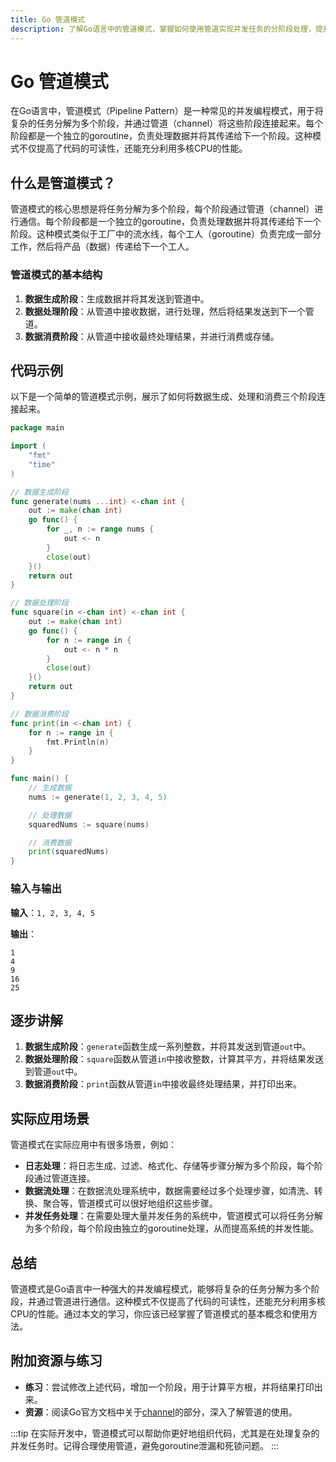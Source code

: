 ```yaml
---
title: Go 管道模式
description: 了解Go语言中的管道模式，掌握如何使用管道实现并发任务的分阶段处理，提升代码的可读性和性能。
---
```


# Go 管道模式

在Go语言中，管道模式（Pipeline Pattern）是一种常见的并发编程模式，用于将复杂的任务分解为多个阶段，并通过管道（channel）将这些阶段连接起来。每个阶段都是一个独立的goroutine，负责处理数据并将其传递给下一个阶段。这种模式不仅提高了代码的可读性，还能充分利用多核CPU的性能。

## 什么是管道模式？

管道模式的核心思想是将任务分解为多个阶段，每个阶段通过管道（channel）进行通信。每个阶段都是一个独立的goroutine，负责处理数据并将其传递给下一个阶段。这种模式类似于工厂中的流水线，每个工人（goroutine）负责完成一部分工作，然后将产品（数据）传递给下一个工人。

### 管道模式的基本结构

1. **数据生成阶段**：生成数据并将其发送到管道中。
2. **数据处理阶段**：从管道中接收数据，进行处理，然后将结果发送到下一个管道。
3. **数据消费阶段**：从管道中接收最终处理结果，并进行消费或存储。

## 代码示例

以下是一个简单的管道模式示例，展示了如何将数据生成、处理和消费三个阶段连接起来。

```go
package main

import (
    "fmt"
    "time"
)

// 数据生成阶段
func generate(nums ...int) <-chan int {
    out := make(chan int)
    go func() {
        for _, n := range nums {
            out <- n
        }
        close(out)
    }()
    return out
}

// 数据处理阶段
func square(in <-chan int) <-chan int {
    out := make(chan int)
    go func() {
        for n := range in {
            out <- n * n
        }
        close(out)
    }()
    return out
}

// 数据消费阶段
func print(in <-chan int) {
    for n := range in {
        fmt.Println(n)
    }
}

func main() {
    // 生成数据
    nums := generate(1, 2, 3, 4, 5)

    // 处理数据
    squaredNums := square(nums)

    // 消费数据
    print(squaredNums)
}
```

### 输入与输出

**输入**：`1, 2, 3, 4, 5`

**输出**：
```
1
4
9
16
25
```

## 逐步讲解

1. **数据生成阶段**：`generate`函数生成一系列整数，并将其发送到管道`out`中。
2. **数据处理阶段**：`square`函数从管道`in`中接收整数，计算其平方，并将结果发送到管道`out`中。
3. **数据消费阶段**：`print`函数从管道`in`中接收最终处理结果，并打印出来。

## 实际应用场景

管道模式在实际应用中有很多场景，例如：

- **日志处理**：将日志生成、过滤、格式化、存储等步骤分解为多个阶段，每个阶段通过管道连接。
- **数据流处理**：在数据流处理系统中，数据需要经过多个处理步骤，如清洗、转换、聚合等，管道模式可以很好地组织这些步骤。
- **并发任务处理**：在需要处理大量并发任务的系统中，管道模式可以将任务分解为多个阶段，每个阶段由独立的goroutine处理，从而提高系统的并发性能。

## 总结

管道模式是Go语言中一种强大的并发编程模式，能够将复杂的任务分解为多个阶段，并通过管道进行通信。这种模式不仅提高了代码的可读性，还能充分利用多核CPU的性能。通过本文的学习，你应该已经掌握了管道模式的基本概念和使用方法。

## 附加资源与练习

- **练习**：尝试修改上述代码，增加一个阶段，用于计算平方根，并将结果打印出来。
- **资源**：阅读Go官方文档中关于[channel](https://golang.org/doc/effective_go#channels)的部分，深入了解管道的使用。

:::tip
在实际开发中，管道模式可以帮助你更好地组织代码，尤其是在处理复杂的并发任务时。记得合理使用管道，避免goroutine泄漏和死锁问题。
:::